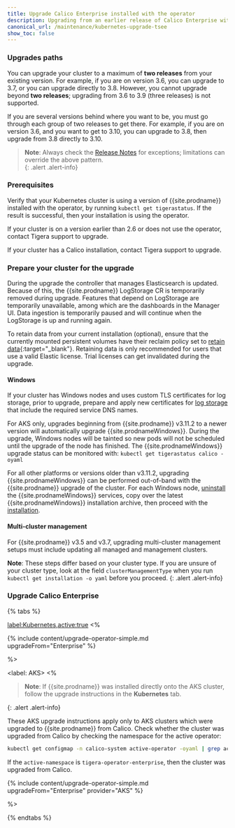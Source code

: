 ```yaml
---
title: Upgrade Calico Enterprise installed with the operator
description: Upgrading from an earlier release of Calico Enterprise with the operator.
canonical_url: /maintenance/kubernetes-upgrade-tsee
show_toc: false
---
```


### Upgrades paths

You can upgrade your cluster to a maximum of **two releases** from your existing version. For example, if you are on version 3.6, you can upgrade to 3.7, or you can upgrade directly to 3.8. However, you cannot upgrade beyond **two releases**; upgrading from 3.6 to 3.9 (three releases) is not supported. 

If you are several versions behind where you want to be, you must go through each group of two releases to get there. For example, if you are on version 3.6, and you want to get to 3.10, you can upgrade to 3.8, then upgrade from 3.8 directly to 3.10. 

>**Note**: Always check the [Release Notes]({{site.baseurl}}/release-notes/) for exceptions; limitations can override the above pattern.  
{: .alert .alert-info}

### Prerequisites

Verify that your Kubernetes cluster is using a version of {{site.prodname}} installed with the operator, by running 
`kubectl get tigerastatus`. If the result is successful, then your installation is using the operator.

If your cluster is on a version earlier than 2.6 or does not use the operator, contact Tigera support to upgrade.

If your cluster has a Calico installation, contact Tigera support to upgrade.

### Prepare your cluster for the upgrade

During the upgrade the controller that manages Elasticsearch is updated. Because of this, the {{site.prodname}} LogStorage 
CR is temporarily removed during upgrade. Features that depend on LogStorage are temporarily unavailable, among which
are the dashboards in the Manager UI. Data ingestion is temporarily paused and will continue when the LogStorage is
up and running again.

To retain data from your current installation (optional), ensure that the currently mounted persistent volumes 
have their reclaim policy set to [retain data](https://kubernetes.io/docs/tasks/administer-cluster/change-pv-reclaim-policy/){:target="_blank"}.
Retaining data is only recommended for users that use a valid Elastic license. Trial licenses can get invalidated during 
the upgrade.

#### Windows

If your cluster has Windows nodes and uses custom TLS certificates for log storage, prior to upgrade, prepare and apply new certificates for [log storage]({{site.baseurl}}/security/comms/log-storage-tls) that include the required service DNS names.

For AKS only, upgrades beginning from {{site.prodname}} v3.11.2 to a newer version will automatically upgrade {{site.prodnameWindows}}. During the upgrade, Windows nodes will be tainted so new pods will not be scheduled until the upgrade of the node has finished. The {{site.prodnameWindows}} upgrade status can be monitored with: `kubectl get tigerastatus calico -oyaml`

For all other platforms or versions older than v3.11.2, upgrading {{site.prodnameWindows}} can be performed out-of-band with the {{site.prodname}} upgrade of the cluster. For each Windows node, [uninstall]({{site.baseurl}}/getting-started/windows-calico/maintain#uninstall-calico-enterprise-for-windows-from-windows-nodes) the {{site.prodnameWindows}} services, copy over the latest {{site.prodnameWindows}} installation archive, then proceed with the [installation]({{site.baseurl}}/getting-started/windows-calico/quickstart#install-calico-enterprise-for-windows).

#### Multi-cluster management

For {{site.prodname}} v3.5 and v3.7, upgrading multi-cluster management setups must include updating all managed and management clusters.

**Note**: These steps differ based on your cluster type. If you are unsure of your cluster type, look at the field `clusterManagementType` when you run `kubectl get installation -o yaml` before you proceed.
{: .alert .alert-info}

### Upgrade Calico Enterprise

{% tabs %}

<label:Kubernetes,active:true>
<%

{% include content/upgrade-operator-simple.md upgradeFrom="Enterprise" %}

%>

<label: AKS>
<%

> **Note**: If {{site.prodname}} was installed directly onto the AKS cluster, follow the upgrade instructions in the **Kubernetes** tab.
>
{: .alert .alert-info}

These AKS upgrade instructions apply only to AKS clusters which were upgraded to
{{site.prodname}} from Calico. Check whether the cluster was upgraded from Calico by
checking the namespace for the active operator:
```bash
kubectl get configmap -n calico-system active-operator -oyaml | grep active-namespace
```
If the `active-namespace` is `tigera-operator-enterprise`, then the cluster was
upgraded from Calico.

{% include content/upgrade-operator-simple.md upgradeFrom="Enterprise" provider="AKS" %}

%>

{% endtabs %}

